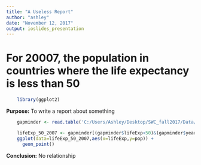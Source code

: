 ```yaml
---
title: "A Useless Report"
author: "ashley"
date: "November 12, 2017"
output: ioslides_presentation
---
```


# For 20007, the population in countries where the life expectancy is less than 50

```r
    library(ggplot2)
```

**Purpose:** To write a report about something

```r
    gapminder <- read.table('C:/Users/Ashley/Desktop/SWC_fall2017/Data/gapminder.txt',header=TRUE)
```

```r
    lifeExp_50_2007 <- gapminder[(gapminder$lifeExp<50)&(gapminder$year==2007),]
    ggplot(data=lifeExp_50_2007,aes(x=lifeExp,y=pop)) +
      geom_point()
```

**Conclusion:** No relationship
